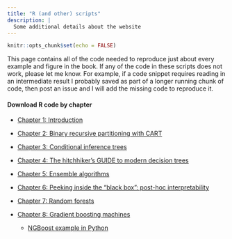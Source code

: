 ```yaml
---
title: "R (and other) scripts"
description: |
  Some additional details about the website
---
```


```r
knitr::opts_chunk$set(echo = FALSE)
```

This page contains all of the code needed to reproduce just about every example and figure in the book. If any of the code in these scripts does not work, please let me know. For example, if a code snippet requires reading in an intermediate result I probably saved as part of a longer running chunk of code, then post an issue and I will add the missing code to reproduce it.

#### Download R code by chapter

-   [Chapter 1: Introduction](scripts/chap-intro.R)

-   [Chapter 2: Binary recursive partitioning with CART](scripts/chap-brpart.R)

-   [Chapter 3: Conditional inference trees](scripts/chap-urpart.R)

-   [Chapter 4: The hitchhiker's GUIDE to modern decision trees](scripts/chap-guide.R)

-   [Chapter 5: Ensemble algorithms](scripts/chap-ensembles.R)

-   [Chapter 6: Peeking inside the "black box": post-hoc interpretability](scripts/chap-interpret.R)

-   [Chapter 7: Random forests](scripts/chap-rf.R)

-   [Chapter 8: Gradient boosting machines](scripts/chap-gbm.R)

    -   [NGBoost example in Python](scripts/chap-gbm-ngboost.py)
